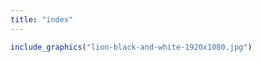 ```yaml
---
title: "index"
---
```


```r

include_graphics("lion-black-and-white-1920x1080.jpg")

```
